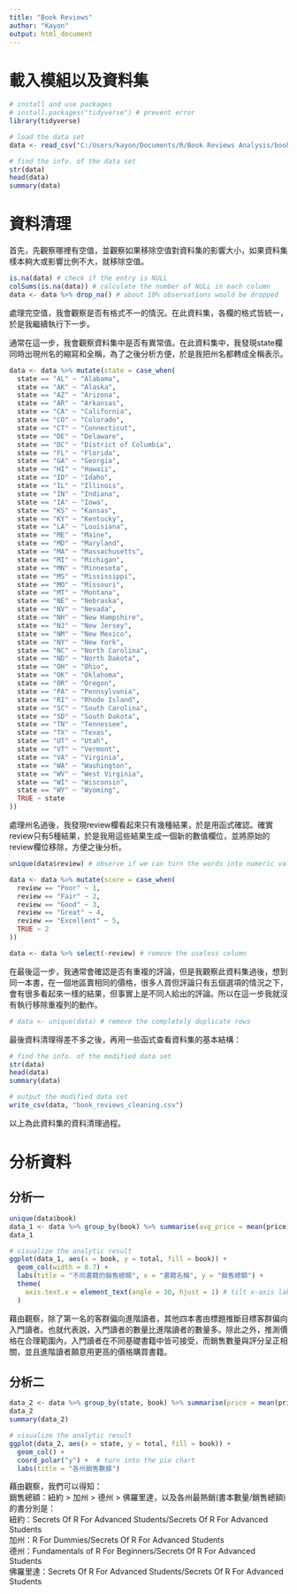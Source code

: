 ---
title: "Book Reviews"
author: "Kayon"
output: html_document
---

# 載入模組以及資料集

```{r, results = "hide"}
# install and use packages
# install.packages("tidyverse") # prevent error
library(tidyverse)
```

```{r, results = "hide"}
# load the data set
data <- read_csv("C:/Users/kayon/Documents/R/Book Reviews Analysis/book_reviews.csv")
```

```{r}
# find the info. of the data set
str(data)
head(data)
summary(data)
```

# 資料清理

首先，先觀察哪裡有空值，並觀察如果移除空值對資料集的影響大小，如果資料集樣本夠大或影響比例不大，就移除空值。

```{r}
is.na(data) # check if the entry is NULL
colSums(is.na(data)) # calculate the number of NULL in each column
data <- data %>% drop_na() # about 10% observations would be dropped
```

處理完空值，我會觀察是否有格式不一的情況。在此資料集，各欄的格式皆統一，於是我繼續執行下一步。

通常在這一步，我會觀察資料集中是否有異常值。在此資料集中，我發現state欄同時出現州名的縮寫和全稱，為了之後分析方便，於是我把州名都轉成全稱表示。

```{r}
data <- data %>% mutate(state = case_when(
  state == "AL" ~ "Alabama",
  state == "AK" ~ "Alaska",
  state == "AZ" ~ "Arizona",
  state == "AR" ~ "Arkansas",
  state == "CA" ~ "California",
  state == "CO" ~ "Colorado",
  state == "CT" ~ "Connecticut",
  state == "DE" ~ "Delaware",
  state == "DC" ~ "District of Columbia",
  state == "FL" ~ "Florida",
  state == "GA" ~ "Georgia",
  state == "HI" ~ "Hawaii",
  state == "ID" ~ "Idaho",
  state == "IL" ~ "Illinois",
  state == "IN" ~ "Indiana",
  state == "IA" ~ "Iowa",
  state == "KS" ~ "Kansas",
  state == "KY" ~ "Kentucky",
  state == "LA" ~ "Louisiana",
  state == "ME" ~ "Maine",
  state == "MD" ~ "Maryland",
  state == "MA" ~ "Massachusetts",
  state == "MI" ~ "Michigan",
  state == "MN" ~ "Minnesota",
  state == "MS" ~ "Mississippi",
  state == "MO" ~ "Missouri",
  state == "MT" ~ "Montana",
  state == "NE" ~ "Nebraska",
  state == "NV" ~ "Nevada",
  state == "NH" ~ "New Hampshire",
  state == "NJ" ~ "New Jersey",
  state == "NM" ~ "New Mexico",
  state == "NY" ~ "New York",
  state == "NC" ~ "North Carolina",
  state == "ND" ~ "North Dakota",
  state == "OH" ~ "Ohio",
  state == "OK" ~ "Oklahoma",
  state == "OR" ~ "Oregon",
  state == "PA" ~ "Pennsylvania",
  state == "RI" ~ "Rhode Island",
  state == "SC" ~ "South Carolina",
  state == "SD" ~ "South Dakota",
  state == "TN" ~ "Tennessee",
  state == "TX" ~ "Texas",
  state == "UT" ~ "Utah",
  state == "VT" ~ "Vermont",
  state == "VA" ~ "Virginia",
  state == "WA" ~ "Washington",
  state == "WV" ~ "West Virginia",
  state == "WI" ~ "Wisconsin",
  state == "WY" ~ "Wyoming",
  TRUE ~ state
))
```

處理州名過後，我發現review欄看起來只有幾種結果，於是用函式確認。確實review只有5種結果，於是我用這些結果生成一個新的數值欄位，並將原始的review欄位移除，方便之後分析。

```{r}
unique(data$review) # observe if we can turn the words into numeric values

data <- data %>% mutate(score = case_when(
  review == "Poor" ~ 1,
  review == "Fair" ~ 2,
  review == "Good" ~ 3,
  review == "Great" ~ 4,
  review == "Excellent" ~ 5,
  TRUE ~ 2
))

data <- data %>% select(-review) # remove the useless column
```

在最後這一步，我通常會確認是否有重複的評論，但是我觀察此資料集過後，想到同一本書，在一個地區賣相同的價格，很多人買但評論只有五個選項的情況之下，會有很多看起來一樣的結果，但事實上是不同人給出的評論。所以在這一步我就沒有執行移除重複列的動作。

```{r}
# data <- unique(data) # remove the completely duplicate rows
```

最後資料清理得差不多之後，再用一些函式查看資料集的基本結構：

```{r}
# find the info. of the modified data set
str(data)
head(data)
summary(data)
```

```{r}
# output the modified data set
write_csv(data, "book_reviews_cleaning.csv")
```

以上為此資料集的資料清理過程。

# 分析資料

## 分析一

```{r}
unique(data$book) 
data_1 <- data %>% group_by(book) %>% summarise(avg_price = mean(price), count = n(), total = avg_price * count, avg_score = mean(score))
data_1

# visualize the analytic result
ggplot(data_1, aes(x = book, y = total, fill = book)) + 
  geom_col(width = 0.7) +
  labs(title = "不同書籍的銷售總額", x = "書籍名稱", y = "銷售總額") +
  theme(
    axis.text.x = element_text(angle = 30, hjust = 1) # tilt x-axis labels
  )
```

藉由觀察，除了第一名的客群偏向進階讀者，其他四本書由標題推斷目標客群偏向入門讀者。也就代表說，入門讀者的數量比進階讀者的數量多。除此之外，推測價格在合理範圍內，入門讀者在不同基礎書籍中皆可接受，而銷售數量與評分呈正相關，並且進階讀者願意用更高的價格購買書籍。

## 分析二

```{r}
data_2 <- data %>% group_by(state, book) %>% summarise(price = mean(price), count = n(), total = price * count, avg_score = mean(score))
data_2
summary(data_2)

# visualize the analytic result
ggplot(data_2, aes(x = state, y = total, fill = book)) +
  geom_col() +
  coord_polar("y") +  # turn into the pie chart
  labs(title = "各州銷售數據")
```

藉由觀察，我們可以得知：  
銷售總額：紐約 > 加州 > 德州 > 佛羅里達，以及各州最熱銷(書本數量/銷售總額)的書分別是：  
紐約：Secrets Of R For Advanced Students/Secrets Of R For Advanced Students  
加州：R For Dummies/Secrets Of R For Advanced Students  
德州：Fundamentals of R For Beginners/Secrets Of R For Advanced Students  
佛羅里達：Secrets Of R For Advanced Students/Secrets Of R For Advanced Students  

